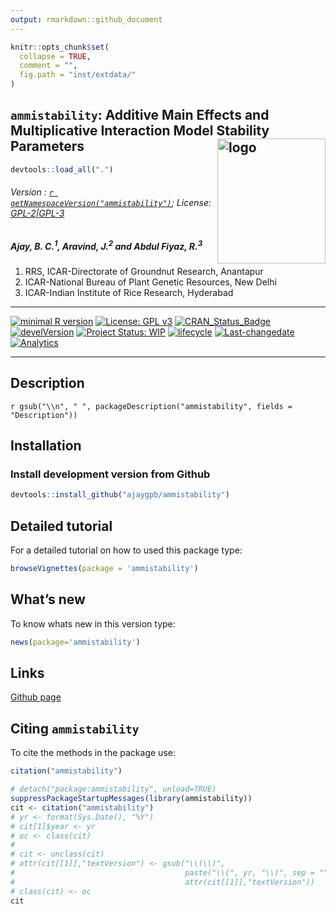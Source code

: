 ```yaml
---
output: rmarkdown::github_document
---
```


```r
knitr::opts_chunk$set(
  collapse = TRUE,
  comment = "",
  fig.path = "inst/extdata/"
)
```

## `ammistability`: Additive Main Effects and Multiplicative Interaction Model Stability Parameters <img src="https://raw.githubusercontent.com/ajaygpb/ammistability/master/inst/extdata/ammistability.png" align="right" alt="logo" width="173" height = "200" style = "border: none; float: right;">

```r
devtools::load_all(".")

```

###### Version : [`r getNamespaceVersion("ammistability")`](https://ajaygpb.github.io/ammistability/); License: [GPL-2|GPL-3](https://www.r-project.org/Licenses/)

##### *Ajay, B. C.^1^, Aravind, J.^2^ and Abdul Fiyaz, R.^3^*

1. RRS, ICAR-Directorate of Groundnut Research, Anantapur 
2. ICAR-National Bureau of Plant Genetic Resources, New Delhi
3. ICAR-Indian Institute of Rice Research, Hyderabad

***
[![minimal R version](https://img.shields.io/badge/R>%3D-3.0.2-6666ff.svg)](https://cran.r-project.org/)
[![License: GPL v3](https://img.shields.io/badge/License-GPL%20v3-blue.svg)](https://www.gnu.org/licenses/gpl-3.0)
[![CRAN_Status_Badge](https://www.r-pkg.org/badges/version-last-release/ammistability)](https://cran.r-project.org/package=ammistability)
<!-- [![rstudio mirror downloads](https://cranlogs.r-pkg.org/badges/grand-total/ammistability?color=green)](https://CRAN.R-project.org/package=ammistability) -->
<!-- [![packageversion](https://img.shields.io/badge/Package%20version-0.2.3.3-orange.svg)](https://github.com/ajaygpb/ammistability) -->
[![develVersion](https://img.shields.io/badge/devel%20version-`r gsub("Version:\\s*", "", readLines(paste0("https://raw.githubusercontent.com/", "ajaygpb/ammistability", "/master/DESCRIPTION"))[grep("Version:", readLines(paste0("https://raw.githubusercontent.com/", "ajaygpb/ammistability", "/master/DESCRIPTION")))])`-orange.svg)](https://github.com/ajaygpb/ammistability)
<!-- [![GitHub Download Count](https://github-basic-badges.herokuapp.com/downloads/ajaygpb/ammistability/total.svg)] -->
[![Project Status: WIP](http://www.repostatus.org/badges/latest/wip.svg)](http://www.repostatus.org/#wip)
[![lifecycle](https://img.shields.io/badge/lifecycle-experimental-orange.svg)](https://www.tidyverse.org/lifecycle/#experimental)
[![Last-changedate](https://img.shields.io/badge/last%20change-`r gsub('-', '--', Sys.Date())`-yellowgreen.svg)](/commits/master)
<!-- [![Rdoc](http://www.rdocumentation.org/badges/version/ammistability)](http://www.rdocumentation.org/packages/ammistability) -->
<!-- [![Zenodo DOI](https://zenodo.org/badge/DOI/10.5281/zenodo.841963.svg)](https://doi.org/10.5281/zenodo.841963) -->
[![Analytics](https://pro-pulsar-193905.appspot.com/UA-123032895-2/welcome-page)](https://github.com/aravind-j/google-analytics-beacon)



***

## Description
`r gsub("\\n", " ", packageDescription("ammistability", fields = "Description"))`

## Installation

### Install development version from Github
```r
devtools::install_github("ajaygpb/ammistability")
```

## Detailed tutorial
For a detailed tutorial on how to used this package type:

```r
browseVignettes(package = 'ammistability')
```

## What's new
To know whats new in this version type:

```r
news(package='ammistability')
```

## Links

<!-- [CRAN page](https://cran.r-project.org/package=ammistability) -->

[Github page](https://github.com/ajaygpb/ammistability)

<!-- [Github website](https://ajaygpb.github.io/ammistability/) -->

<!-- [Zenodo DOI](https://doi.org/10.5281/zenodo.1310011) -->

## Citing `ammistability`
To cite the methods in the package use:

```r
citation("ammistability")
```

```r
# detach("package:ammistability", unload=TRUE)
suppressPackageStartupMessages(library(ammistability))
cit <- citation("ammistability")
# yr <- format(Sys.Date(), "%Y")
# cit[1]$year <- yr
# oc <- class(cit)
# 
# cit <- unclass(cit)
# attr(cit[[1]],"textVersion") <- gsub("\\(\\)",
#                                      paste("\\(", yr, "\\)", sep = ""),
#                                      attr(cit[[1]],"textVersion"))
# class(cit) <- oc
cit
```

